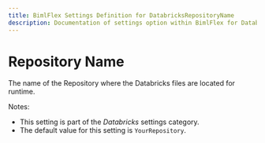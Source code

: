 ```yaml
---
title: BimlFlex Settings Definition for DatabricksRepositoryName
description: Documentation of settings option within BimlFlex for DatabricksRepositoryName
---
```

<head>
  <meta name="varigenceProduct" content="BimlFlex"></meta>
  <meta name="varigenceArticleType" content="Reference"></meta>
</head>

# Repository Name

The name of the Repository where the Databricks files are located for runtime.

Notes:

* This setting is part of the *Databricks* settings category.
* The default value for this setting is `YourRepository`.

